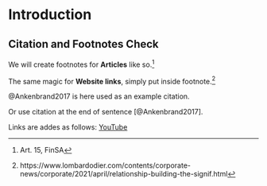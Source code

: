 # Introduction


## Citation and Footnotes Check
We will create footnotes for **Articles** like so.^[Art. 15, FinSA]

The same magic for **Website links**, simply put inside footnote.^[https://www.lombardodier.com/contents/corporate-news/corporate/2021/april/relationship-building-the-signif.html] 

@Ankenbrand2017 is here used as an example citation.

Or use citation at the end of sentence [@Ankenbrand2017].

Links are addes as follows: [YouTube](https://www.youtube.com)





